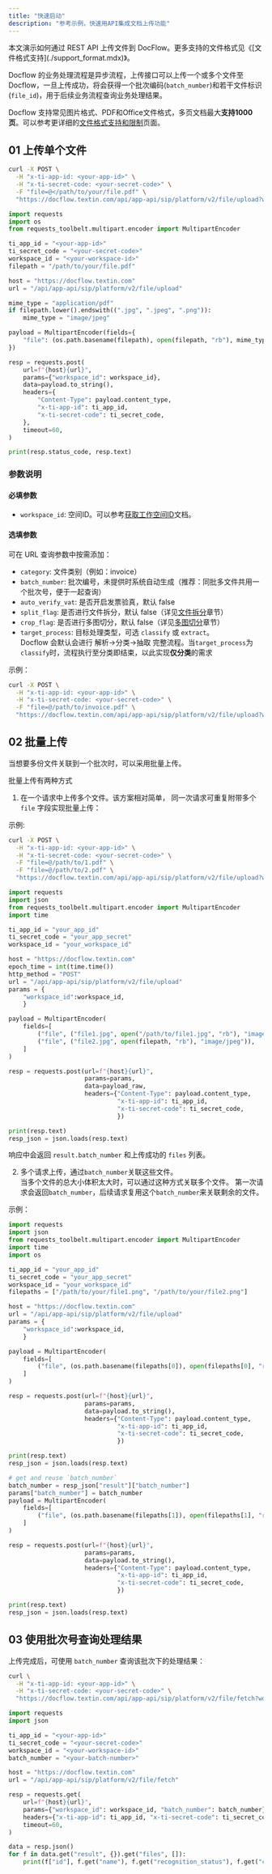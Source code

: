 ```yaml
---
title: "快速启动"
description: "参考示例，快速用API集成文档上传功能"
---
```


<Tip>
  本文演示如何通过 REST API 上传文件到 DocFlow。更多支持的文件格式见《[文件格式支持](./support_format.mdx)》。
</Tip>

Docflow 的业务处理流程是异步流程，上传接口可以上传一个或多个文件至Docflow，一旦上传成功，将会获得一个批次编码(`batch_number`)和若干文件标识(`file_id`)，用于后续业务流程查询业务处理结果。

Docflow 支持常见图片格式、PDF和Office文件格式，多页文档最大**支持1000页**。可以参考更详细的[文件格式支持和限制](./support_format)页面。

## 01 上传单个文件

<CodeGroup>

```bash curl icon=terminal wrap
curl -X POST \
  -H "x-ti-app-id: <your-app-id>" \
  -H "x-ti-secret-code: <your-secret-code>" \
  -F "file=@</path/to/your/file.pdf" \
  "https://docflow.textin.com/api/app-api/sip/platform/v2/file/upload?workspace_id=<your-workspace-id>"
```


```python Python expandable icon=python lines
import requests
import os
from requests_toolbelt.multipart.encoder import MultipartEncoder

ti_app_id = "<your-app-id>"
ti_secret_code = "<your-secret-code>"
workspace_id = "<your-workspace-id>"
filepath = "/path/to/your/file.pdf"

host = "https://docflow.textin.com"
url = "/api/app-api/sip/platform/v2/file/upload"

mime_type = "application/pdf"
if filepath.lower().endswith((".jpg", ".jpeg", ".png")):
    mime_type = "image/jpeg"

payload = MultipartEncoder(fields={
    "file": (os.path.basename(filepath), open(filepath, "rb"), mime_type)
})

resp = requests.post(
    url=f"{host}{url}",
    params={"workspace_id": workspace_id},
    data=payload.to_string(),
    headers={
        "Content-Type": payload.content_type,
        "x-ti-app-id": ti_app_id,
        "x-ti-secret-code": ti_secret_code,
    },
    timeout=60,
)

print(resp.status_code, resp.text)
```

</CodeGroup>

### 参数说明

#### 必填参数

- `workspace_id`: 空间ID。可以参考[获取工作空间ID](../08-faq/get_workspace_id)文档。

#### 选填参数

可在 URL 查询参数中按需添加：

- `category`: 文件类别（例如：invoice）
- `batch_number`: 批次编号，未提供时系统自动生成（推荐：同批多文件共用一个批次号，便于一起查询）
- `auto_verify_vat`: 是否开启发票验真，默认 false
- `split_flag`: 是否进行文件拆分，默认 false（详见[文件拆分](../05-split/split)章节）
- `crop_flag`: 是否进行多图切分，默认 false（详见[多图切分](../05-split/crop)章节）
- `target_process`: 目标处理类型，可选 `classify` 或 `extract`。\
  Docflow 会默认会进行 解析-\>分类-\>抽取 完整流程。当`target_process`为`classify`时，流程执行至分类即结束，以此实现**仅分类**的需求

示例：

```bash curl icon=terminal wrap
curl -X POST \
  -H "x-ti-app-id: <your-app-id>" \
  -H "x-ti-secret-code: <your-secret-code>" \
  -F "file=@/path/to/invoice.pdf" \
  "https://docflow.textin.com/api/app-api/sip/platform/v2/file/upload?workspace_id=<your-workspace-id>&category=invoice"
```

## 02 批量上传

当想要多份文件关联到一个批次时，可以采用批量上传。

批量上传有两种方式

1. 在一个请求中上传多个文件。该方案相对简单， 同一次请求可重复附带多个 `file` 字段实现批量上传：

示例:

<CodeGroup>

```bash curl icon=terminal
curl -X POST \
  -H "x-ti-app-id: <your-app-id>" \
  -H "x-ti-secret-code: <your-secret-code>" \
  -F "file=@/path/to/1.pdf" \
  -F "file=@/path/to/2.pdf" \
  "https://docflow.textin.com/api/app-api/sip/platform/v2/file/upload?workspace_id=<your-workspace-id>"
```


```python Python expandable icon=python lines
import requests
import json
from requests_toolbelt.multipart.encoder import MultipartEncoder
import time

ti_app_id = "your_app_id"
ti_secret_code = "your_app_secret"
workspace_id = "your_workspace_id"

host = "https://docflow.textin.com"
epoch_time = int(time.time())
http_method = "POST"
url = "/api/app-api/sip/platform/v2/file/upload"
params = {
    "workspace_id":workspace_id, 
    }

payload = MultipartEncoder(
    fields=[
        ("file", ("file1.jpg", open("/path/to/file1.jpg", "rb"), "image/jpeg")),
        ("file", ("file2.jpg", open(filepath, "rb"), "image/jpeg")),
    ]
)

resp = requests.post(url=f"{host}{url}", 
                     params=params, 
                     data=payload_raw, 
                     headers={"Content-Type": payload.content_type,
                              "x-ti-app-id": ti_app_id,
                              "x-ti-secret-code": ti_secret_code,
                              })

print(resp.text)
resp_json = json.loads(resp.text)
```

</CodeGroup>

响应中会返回 `result.batch_number` 和上传成功的 `files` 列表。

2. 多个请求上传，通过`batch_number`关联这些文件。\
   当多个文件的总大小体积太大时，可以通过这种方式关联多个文件。
   第一次请求会返回`batch_number`，后续请求复用这个`batch_number`来关联剩余的文件。

示例：

<CodeGroup>

```python Python expandable {35,36,37,38,39,40,41,42,43,44,45,46,47,48,49,50} icon=python lines
import requests
import json
from requests_toolbelt.multipart.encoder import MultipartEncoder
import time
import os

ti_app_id = "your_app_id"
ti_secret_code = "your_app_secret"
workspace_id = "your_workspace_id"
filepaths = ["/path/to/your/file1.png", "/path/to/your/file2.png"]

host = "https://docflow.textin.com"
url = "/api/app-api/sip/platform/v2/file/upload"
params = {
    "workspace_id":workspace_id, 
    }

payload = MultipartEncoder(
    fields=[
        ("file", (os.path.basename(filepaths[0]), open(filepaths[0], "rb"), "image/png")),
    ]
)

resp = requests.post(url=f"{host}{url}", 
                     params=params, 
                     data=payload.to_string(), 
                     headers={"Content-Type": payload.content_type,
                              "x-ti-app-id": ti_app_id,
                              "x-ti-secret-code": ti_secret_code,
                              })

print(resp.text)
resp_json = json.loads(resp.text)

# get and reuse `batch_number`
batch_number = resp_json["result"]["batch_number"]
params["batch_number"] = batch_number
payload = MultipartEncoder(
    fields=[
        ("file", (os.path.basename(filepaths[1]), open(filepaths[1], "rb"), "image/png")),
    ]
)

resp = requests.post(url=f"{host}{url}", 
                     params=params, 
                     data=payload.to_string(), 
                     headers={"Content-Type": payload.content_type,
                              "x-ti-app-id": ti_app_id,
                              "x-ti-secret-code": ti_secret_code,
                              })

print(resp.text)
resp_json = json.loads(resp.text)
```

</CodeGroup>

## 03 使用批次号查询处理结果

上传完成后，可使用 `batch_number` 查询该批次下的处理结果：

<CodeGroup>

```bash curl icon=terminal wrap
curl \
  -H "x-ti-app-id: <your-app-id>" \
  -H "x-ti-secret-code: <your-secret-code>" \
  "https://docflow.textin.com/api/app-api/sip/platform/v2/file/fetch?workspace_id=<your-workspace-id>&batch_number=<your-batch-number>"
```


```python Python expandable icon=python lines
import requests
import json

ti_app_id = "<your-app-id>"
ti_secret_code = "<your-secret-code>"
workspace_id = "<your-workspace-id>"
batch_number = "<your-batch-number>"

host = "https://docflow.textin.com"
url = "/api/app-api/sip/platform/v2/file/fetch"

resp = requests.get(
    url=f"{host}{url}",
    params={"workspace_id": workspace_id, "batch_number": batch_number},
    headers={"x-ti-app-id": ti_app_id, "x-ti-secret-code": ti_secret_code},
    timeout=60,
)

data = resp.json()
for f in data.get("result", {}).get("files", []):
    print(f["id"], f.get("name"), f.get("recognition_status"), f.get("category"))
```

</CodeGroup>